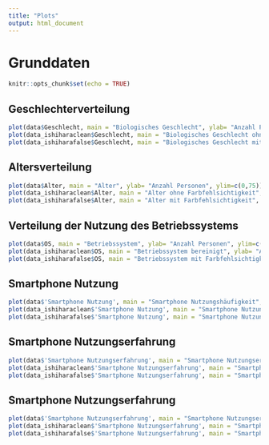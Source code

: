```yaml
---
title: "Plots"
output: html_document
---
```

# Grunddaten
```r
knitr::opts_chunk$set(echo = TRUE)


```



## Geschlechterverteilung
```r
plot(data$Geschlecht, main = "Biologisches Geschlecht", ylab= "Anzahl Personen", ylim=c(0,100))
plot(data_ishiharaclean$Geschlecht, main = "Biologisches Geschlecht ohne Farbfehlsichtigkeit", ylab= "Anzahl Personen", ylim=c(0,100))
plot(data_ishiharafalse$Geschlecht, main = "Biologisches Geschlecht mit Farbfehlsichtigkeit", ylab= "Anzahl Personen", ylim=c(0,25))
```

## Altersverteilung 

```r
plot(data$Alter, main = "Alter", ylab= "Anzahl Personen", ylim=c(0,75))
plot(data_ishiharaclean$Alter, main = "Alter ohne Farbfehlsichtigkeit", ylab= "Anzahl Personen", ylim=c(0,60))
plot(data_ishiharafalse$Alter, main = "Alter mit Farbfehlsichtigkeit", ylab= "Anzahl Personen", ylim=c(0,15))
```

## Verteilung der Nutzung des Betriebssystems
```r
plot(data$OS, main = "Betriebssystem", ylab= "Anzahl Personen", ylim=c(0,80))
plot(data_ishiharaclean$OS, main = "Betriebssystem bereinigt", ylab= "Anzahl Personen", ylim=c(0,80))
plot(data_ishiharafalse$OS, main = "Betriebssystem mit Farbfehlsichtigkeit", ylab= "Anzahl Personen", ylim=c(0,15))
```

## Smartphone Nutzung
```r
plot(data$'Smartphone Nutzung', main = "Smartphone Nutzungshäufigkeit", ylab= "Anzahl Personen", ylim=c(0,110))
plot(data_ishiharaclean$'Smartphone Nutzung', main = "Smartphone Nutzungshäufigkeit bereinigt", ylab= "Anzahl Personen", ylim=c(0,110))
plot(data_ishiharafalse$'Smartphone Nutzung', main = "Smartphone Nutzungshäufigkeit mit Farbfehlsichtigkeit", ylab= "Anzahl Personen", ylim=c(0,20))
```

## Smartphone Nutzungserfahrung
```r
plot(data$'Smartphone Nutzungserfahrung', main = "Smartphone Nutzungserfahrung", ylab= "Anzahl Personen", ylim=c(0,70))
plot(data_ishiharaclean$'Smartphone Nutzungserfahrung', main = "Smartphone Nutzungserfahrung bereinigt", ylab= "Anzahl Personen", ylim=c(0,70))
plot(data_ishiharafalse$'Smartphone Nutzungserfahrung', main = "Smartphone Nutzungserfahrung mit Farbfehlsichtigkeit", ylab= "Anzahl Personen", ylim=c(0,15))
```
## Smartphone Nutzungserfahrung
```r
plot(data$'Smartphone Nutzungserfahrung', main = "Smartphone Nutzungserfahrung", ylab= "Anzahl Personen", ylim=c(0,70))
plot(data_ishiharaclean$'Smartphone Nutzungserfahrung', main = "Smartphone Nutzungserfahrung bereinigt", ylab= "Anzahl Personen", ylim=c(0,70))
plot(data_ishiharafalse$'Smartphone Nutzungserfahrung', main = "Smartphone Nutzungserfahrung mit Farbfehlsichtigkeit", ylab= "Anzahl Personen", ylim=c(0,15))
```
